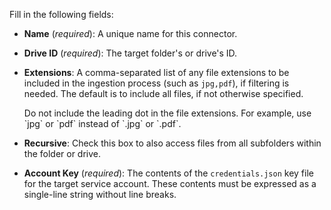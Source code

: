 Fill in the following fields:

- **Name** (_required_): A unique name for this connector.
- **Drive ID** (_required_): The target folder's or drive's ID.
- **Extensions**: A comma-separated list of any file extensions to be included in the ingestion process (such as `jpg,pdf`), if filtering is needed. 
  The default is to include all files, if not otherwise specified.

  <Note>
      Do not include the leading dot in the file extensions. For example, use `jpg` or `pdf` instead of `.jpg` or `.pdf`.
  </Note>

- **Recursive**: Check this box to also access files from all subfolders within the folder or drive.
- **Account Key** (_required_): The contents of the `credentials.json` key file for the target service account. These contents must be expressed as a single-line string without line breaks.
